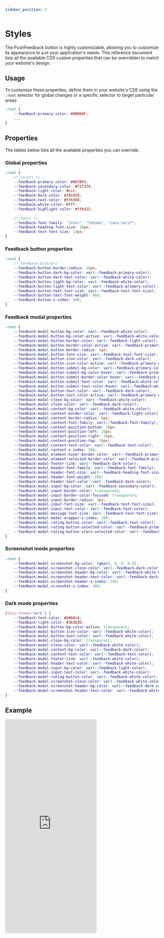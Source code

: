 ```yaml
---
sidebar_position: 2
---
```


# Styles

The PushFeedback button is highly customizable, allowing you to customize its appearance to suit your application's needs.
This reference document lists all the available CSS custom properties that can be overridden to match your website's design.

## Usage

To customize these properties, define them in your website's CSS using the `:root` selector for global changes or a specific selector to target particular areas:

```css
:root {
    --feedback-primary-color: #00D68F;
    ...
}
```

## Properties

The tables below lists all the available properties you can override:

### Global properties

```css
:root {
    /* Colors */
    --feedback-primary-color: #0070F4;
    --feedback-secondary-color: #f1f3f4;
    --feedback-light-color: #ccc;
    --feedback-dark-color: #191919;
    --feedback-text-color: #5f6368;
    --feedback-white-color: #fff;
    --feedback-highlight-color: #ffb422;
        
    /* Fonts */
    --feedback-font-family: "Inter", "Tahoma", "sans-serif";
    --feedback-heading-font-size: 16px;
    --feedback-text-font-size: 14px;
}
```

### Feedback button properties

```css
:root {
    /* Feedback button*/
    --feedback-button-border-radius: 20px;
    --feedback-button-dark-bg-color: var(--feedback-primary-color);
    --feedback-button-dark-text-color: var(--feedback-white-color);
    --feedback-button-light-bg-color: var(--feedback-white-color);
    --feedback-button-light-text-color: var(--feedback-primary-color);
    --feedback-button-text-font-size: var(--feedback-text-font-size);
    --feedback-button-text-font-weight: 600;
    --feedback-button-z-index: 300;
}
```

### Feedback modal properties

```css
:root {
    --feedback-modal-button-bg-color: var(--feedback-white-color);
    --feedback-modal-button-bg-color-active: var(--feedback-white-color);
    --feedback-modal-button-border-color: var(--feedback-light-color);
    --feedback-modal-button-border-color-active: var(--feedback-primary-color);
    --feedback-modal-button-border-radius: 4px;
    --feedback-modal-button-font-size: var(--feedback-text-font-size);
    --feedback-modal-button-icon-color: var(--feedback-dark-color);
    --feedback-modal-button-icon-color-active: var(--feedback-primary-color);
    --feedback-modal-button-submit-bg-color: var(--feedback-primary-color);
    --feedback-modal-button-submit-bg-color-hover: var(--feedback-primary-color);
    --feedback-modal-button-submit-border-color-hover: var(--feedback-primary-color);
    --feedback-modal-button-submit-text-color: var(--feedback-white-color);
    --feedback-modal-button-submit-text-color-hover: var(--feedback-white-color);
    --feedback-modal-button-text-color: var(--feedback-dark-color);
    --feedback-modal-button-text-color-active: var(--feedback-primary-color);
    --feedback-modal-close-bg-color: var(--feedback-white-color);
    --feedback-modal-close-color: var(--feedback-dark-color);
    --feedback-modal-content-bg-color: var(--feedback-white-color);
    --feedback-modal-content-border-color: var(--feedback-light-color);
    --feedback-modal-content-border-radius: 8px;
    --feedback-modal-content-font-family: var(--feedback-font-family);
    --feedback-modal-content-position-bottom: 10px;
    --feedback-modal-content-position-left: 10px;
    --feedback-modal-content-position-right: 10px;
    --feedback-modal-content-position-top: 10px;
    --feedback-modal-content-text-color: var(--feedback-text-color);
    --feedback-modal-content-z-index: 300;
    --feedback-modal-element-hover-border-color: var(--feedback-primary-color);
    --feedback-modal-element-selected-border-color: var(--feedback-primary-color);
    --feedback-modal-footer-link: var(--feedback-dark-color);
    --feedback-modal-header-font-family: var(--feedback-font-family);
    --feedback-modal-header-font-size: var(--feedback-heading-font-size);
    --feedback-modal-header-font-weight: 500;
    --feedback-modal-header-text-color: var(--feedback-dark-color);
    --feedback-modal-input-bg-color: var(--feedback-secondary-color);
    --feedback-modal-input-border-color: transparent;
    --feedback-modal-input-border-color-focused: transparent;
    --feedback-modal-input-border-radius: 4px;
    --feedback-modal-input-font-size: var(--feedback-text-font-size);
    --feedback-modal-input-text-color: var(--feedback-text-color);
    --feedback-modal-message-font-size: var(--feedback-text-font-size);
    --feedback-modal-modal-wrapper-z-index: 300;
    --feedback-modal-rating-button-color: var(--feedback-text-color);
    --feedback-modal-rating-button-selected-color: var(--feedback-primary-color);
    --feedback-modal-rating-button-stars-selected-color: var(--feedback-highlight-color);
}
```

### Screenshot mode properties

```css
:root {
    --feedback-modal-screenshot-bg-color: rgba(0, 0, 0, 0.4);
    --feedback-modal-screenshot-close-color: var(--feedback-dark-color);
    --feedback-modal-screenshot-header-bg-color: var(--feedback-white-color);
    --feedback-modal-screenshot-header-text-color: var(--feedback-dark-color);
    --feedback-modal-screenshot-header-z-index: 250;
    --feedback-modal-screnshot-z-index: 100;
}
```

### Dark mode properties

```css
[data-theme='dark'] {
    --feedback-text-color: #b0b8c4;
    --feedback-light-color: #363636;
    --feedback-modal-button-bg-color-active: transparent;
    --feedback-modal-button-icon-color: var(--feedback-white-color);
    --feedback-modal-button-text-color: var(--feedback-white-color);
    --feedback-modal-close-bg-color: transparent;
    --feedback-modal-close-color: var(--feedback-white-color);
    --feedback-modal-content-bg-color: var(--feedback-dark-color);
    --feedback-modal-content-text-color: var(--feedback-text-color);
    --feedback-modal-footer-link: var(--feedback-white-color);
    --feedback-modal-header-text-color: var(--feedback-white-color);
    --feedback-modal-input-bg-color: var(--feedback-light-color);
    --feedback-modal-input-text-color: var(--feedback-white-color);
    --feedback-modal-rating-button-color: var(--feedback-white-color);
    --feedback-modal-screenshot-close-color: var(--feedback-white-color);
    --feedback-modal-screenshot-header-bg-color: var(--feedback-dark-color);
    --feedback-modal-screenshot-header-text-color: var(--feedback-white-color);
}
```

## Example

<iframe height="700" style={{width: '100%'}} scrolling="no" title="Untitled" src="https://codepen.io/David-Garcia-the-bashful/embed/abQRZNw?default-tab=html%2Cresult&theme-id=dark" frameBorder="no" loading="lazy" allowtransparency="true" allowfullscreen="true">
  See the Pen <a href="https://codepen.io/David-Garcia-the-bashful/pen/abQRZNw">
  Untitled</a> by David Garcia (<a href="https://codepen.io/David-Garcia-the-bashful">@David-Garcia-the-bashful</a>)
  on <a href="https://codepen.io">CodePen</a>.
</iframe>
